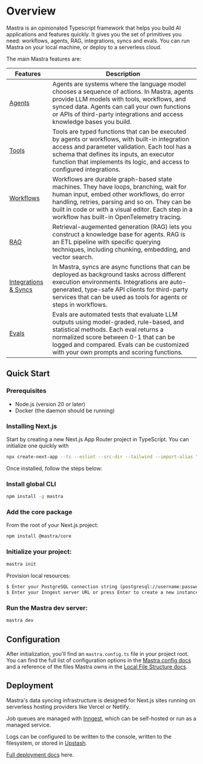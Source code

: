 
# Overview

Mastra is an opinionated Typescript framework that helps you build AI applications and features quickly. It gives you the set of primitives you need: workflows, agents, RAG, integrations, syncs and evals. You can run Mastra on your local machine, or deploy to a serverless cloud.

The main Mastra features are:

Features|Description
--------|--------
[Agents](https://mastra.ai/docs/guide/how-to/01-creating-agents) | Agents are systems where the language model chooses a sequence of actions. In Mastra, agents provide LLM models with tools, workflows, and synced data. Agents can call your own functions or APIs of third-party integrations and access knowledge bases you build.
[Tools](https://mastra.ai/docs/guide/how-to/02-adding-tools) | Tools are typed functions that can be executed by agents or workflows, with built-in integration access and parameter validation. Each tool has a schema that defines its inputs, an executor function that implements its logic, and access to configured integrations.
[Workflows](https://mastra.ai/docs/guide/how-to/03-building-workflows) | Workflows are durable graph-based state machines. They have loops, branching, wait for human input, embed other workflows, do error handling, retries, parsing and so on. They can be built in code or with a visual editor. Each step in a workflow has built-in OpenTelemetry tracing. 
[RAG](https://mastra.ai/docs/guide/how-to/04-knowledge-sources) | Retrieval-augemented generation (RAG) lets you construct a knowledge base for agents. RAG is an ETL pipeline with specific querying techniques, including chunking, embedding, and vector search.
[Integrations & Syncs](https://mastra.ai/docs/guide/how-to/05-adding-integrations) | In Mastra, syncs are async functions that can be deployed as background tasks across different execution environments. Integrations are auto-generated, type-safe API clients for third-party services that can be used as tools for agents or steps in workflows. 
[Evals](https://mastra.ai/docs/guide/how-to/06-running-evals) | Evals are automated tests that evaluate LLM outputs using model-graded, rule-based, and statistical methods. Each eval returns a normalized score between 0-1 that can be logged and compared. Evals can be customized with your own prompts and scoring functions.

## Quick Start

### Prerequisites

- Node.js (version 20 or later)
- Docker (the daemon should be running)

### Installing Next.js

Start by creating a new Next.js App Router project in TypeScript. You can initialize one quickly with

```bash copy
npx create-next-app --ts --eslint --src-dir --tailwind --import-alias "@/*" --app
```

Once installed, follow the steps below:

<Steps>

### Install global CLI

```bash copy
npm install -g mastra
```

### Add the core package

From the root of your Next.js project:

```bash copy
npm install @mastra/core
```

### Initialize your project:

```bash copy
mastra init
```

Provision local resources:

```bash copy filename="terminal"
$ Enter your PostgreSQL connection string (postgresql://username:password@host:port/database) or press Enter to create a new instance:
$ Enter your Inngest server URL or press Enter to create a new instance:
```

### Run the Mastra dev server:

```bash copy
mastra dev
```

</Steps>

## Configuration

After initialization, you'll find an `mastra.config.ts` file in your project root. You can find the full list of configuration options in the [Mastra config docs](./reference/mastra-config.mdx) and a reference of the files Mastra owns in the [Local File Structure docs](./reference/local-project-structure.mdx).

## Deployment

Mastra's data syncing infrastructure is designed for Next.js sites running on serverless hosting providers like Vercel or Netlify.

Job queues are managed with [Inngest](https://inngest.com/), which can be self-hosted or run as a managed service.

Logs can be configured to be written to the console, written to the filesystem, or stored in [Upstash](https://upstash.com/).

[Full deployment docs](./reference/mastra-config.mdx) here.
